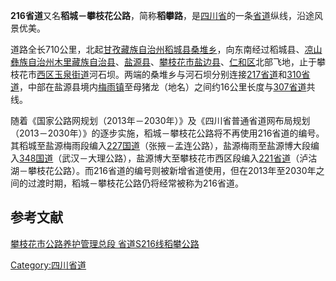 {{中国省道信息框
|省=四川
|省道编号=216
|起点=[[甘孜藏族自治州|甘孜州]][[稻城县|稻城县]][[桑堆乡|桑堆乡]]
|终点=[[攀枝花市|攀枝花市]][[西区_(攀枝花市)|西区]]河石坝
|规划总长度=710.283
}}
'''216省道'''又名'''稻城－攀枝花公路'''，简称'''稻攀路'''，是[[四川省|四川省]]的一条[[省道|省道]]纵线，沿途风景优美。

道路全长710公里，北起[[甘孜藏族自治州|甘孜藏族自治州]][[稻城县|稻城县]][[桑堆乡|桑堆乡]]，向东南经过稻城县、[[凉山彝族自治州|凉山彝族自治州]][[木里藏族自治县|木里藏族自治县]]、[[盐源县|盐源县]]、[[攀枝花市|攀枝花市]][[盐边县|盐边县]]、[[仁和区|仁和区]]北部飞地，止于攀枝花市[[西区_(攀枝花市)|西区]][[玉泉街道_(攀枝花市)|玉泉街道]]河石坝。两端的桑堆乡与河石坝分别连接[[217省道_(四川)|217省道]]和[[310省道_(四川)|310省道]]，中部在盐源县境内[[梅雨镇|梅雨镇]]至母猪龙（地名）之间约16公里长度与[[307省道_(四川)|307省道]]共线。

随着《国家公路网规划（2013年－2030年）》及《四川省普通省道网布局规划（2013－2030年）》的逐步实施，稻城－攀枝花公路将不再使用216省道的编号。其稻城至盐源梅雨段编入[[227国道|227国道]]（张掖－孟连公路），盐源梅雨至盐源博大段编入[[348国道|348国道]]（武汉－大理公路），盐源博大至攀枝花市西区段编入[[221省道_(四川)|221省道]]（泸沽湖－攀枝花公路）。而216省道的编号则被新增省道使用，但在2013年至2030年之间的过渡时期，稻城－攀枝花公路仍将经常被称为216省道。

== 参考文献 ==
[http://pzhgl.cn/Web/Content?ContentID=524&gl=dwgk 攀枝花市公路养护管理总段 省道S216线稻攀公路]{{Wayback|url=http://pzhgl.cn/Web/Content?ContentID=524&gl=dwgk |date=20190726191441 }}
{{四川省道}}
[[Category:四川省道|Category:四川省道]]